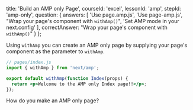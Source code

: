
  title: 'Build an AMP only Page',
  courseId: 'excel',
  lessonId: 'amp',
  stepId: 'amp-only',
  question: {
    answers: [
      'Use page.amp.js',
      'Use page-amp.js',
      "Wrap your page's component with `withAmp()`",
      'Set AMP mode in your next.config'
    ],
    correctAnswer: "Wrap your page's component with `withAmp()`"
  }
};

Using `withAmp` you can create an AMP only page by supplying your page's component as the parameter to `withAmp`.

```jsx
// pages/index.js
import { withAmp } from 'next/amp';

export default withAmp(function Index(props) {
  return <p>Welcome to the AMP only Index page!!</p>;
});
```

How do you make an AMP only page?

